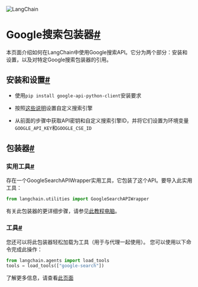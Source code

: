 

<Head>
  <script>
    {
      `(function() {
         var _hmt = _hmt || [];
(function() {
  var hm = document.createElement("script");
  hm.src = "https://hm.baidu.com/hm.js?e60fb290e204e04c5cb6f79b0ac1e697";
  var s = document.getElementsByTagName("script")[0]; 
  s.parentNode.insertBefore(hm, s);
})();
       })();`
    }
  </script>
</Head>

![LangChain](https://pica.zhimg.com/50/v2-56e8bbb52aa271012541c1fe1ceb11a2_r.gif)


Google搜索包装器[#](#google-search-wrapper "此标题的永久链接")
=================================================

本页面介绍如何在LangChain中使用Google搜索API。它分为两个部分：安装和设置，以及对特定Google搜索包装器的引用。

安装和设置[#](#installation-and-setup "此标题的永久链接")
--------------------------------------------

* 使用`pip install google-api-python-client`安装要求

* 按照[这些说明](https://stackoverflow.com/questions/37083058/programmatically-searching-google-in-python-using-custom-search)设置自定义搜索引擎

* 从前面的步骤中获取API密钥和自定义搜索引擎ID，并将它们设置为环境变量`GOOGLE_API_KEY`和`GOOGLE_CSE_ID`

包装器[#](#wrappers "此标题的永久链接")
----------------------------

### 实用工具[#](#utility "此标题的永久链接")

存在一个GoogleSearchAPIWrapper实用工具，它包装了这个API。要导入此实用工具：

```python
from langchain.utilities import GoogleSearchAPIWrapper

```

有关此包装器的更详细步骤，请参见[此教程电脑](../modules/agents/tools/examples/google_search)。

### 工具[#](#tool "此标题的永久链接")

您还可以将此包装器轻松加载为工具（用于与代理一起使用）。
您可以使用以下命令完成此操作：

```python
from langchain.agents import load_tools
tools = load_tools(["google-search"])

```

了解更多信息，请查看[此页面](../modules/agents/tools/getting_started)

